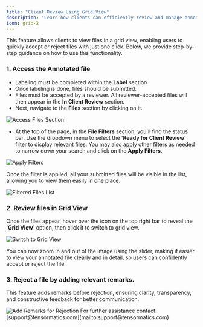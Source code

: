 ```yaml
---
title: "Client Review Using Grid View"
description: "Learn how clients can efficiently review and manage annotated files in Labellerr using the grid view, with quick accept or reject options."
icon: grid-2
---
```


This feature allows clients to view files in a grid view, enabling users to quickly accept or reject files with just one click. Below, we provide step-by-step guidance on how to use this functionality.

### 1. Access the Annotated file

*   Labeling must be completed within the **Label** section.
*   Once labeling is done, files should be submitted.
*   Files must be accepted by a reviewer. All reviewer-accepted files will then appear in the **In Client Review** section.
*   Next, navigate to the **Files** section by clicking on it.

<Frame>
  <img src="https://d24lr4zqs1tgqh.cloudfront.net/08682f4f-2064-45b6-a740-8879155a3ee5.jpg" alt="Access Files Section" />
</Frame>

*   At the top of the page, in the **File Filters** section, you'll find the status bar. Use the dropdown menu to select the '**Ready for Client Review**' filter to display relevant files. You may also apply other filters as needed to narrow down your search and click on the **Apply Filters**.

<Frame>
  <img src="https://d24lr4zqs1tgqh.cloudfront.net/6fecebb1-d97d-4143-a629-c2b5060928e1.jpg" alt="Apply Filters" />
</Frame>

Once the filter is applied, all your submitted files will be visible in the list, allowing you to view them easily in one place.

<Frame>
  <img src="https://d24lr4zqs1tgqh.cloudfront.net/dfbd5356-a81c-4bfc-bf32-e3adc2cdb0e0.jpg" alt="Filtered Files List" />
</Frame>

### 2. Review files in Grid View

Once the files appear, hover over the icon on the top right bar to reveal the '**Grid View**' option, then click it to switch to grid view.

<Frame>
  <img src="https://d24lr4zqs1tgqh.cloudfront.net/977fcd4d-c3bd-4115-bd77-dded2451e238.jpg" alt="Switch to Grid View" />
</Frame>

You can now zoom in and out of the image using the slider, making it easier to view your annotated file clearly and in detail, so users can confidently accept or reject the file.

### 3. Reject a file by adding relevant remarks.

This feature adds remarks before rejection, ensuring clarity, transparency, and constructive feedback for better communication.

<Frame>
  <img src="https://d24lr4zqs1tgqh.cloudfront.net/b3399a64-120e-4904-8ab4-801c7289d1c1.jpg" alt="Add Remarks for Rejection" />
</Frame>

<Note>
For further assistance contact [support@tensormatics.com](mailto:support@tensormatics.com)
</Note>
